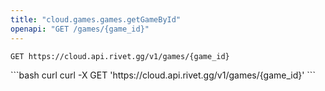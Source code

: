 ```yaml
---
title: "cloud.games.games.getGameById"
openapi: "GET /games/{game_id}"
---
```


```
GET https://cloud.api.rivet.gg/v1/games/{game_id}
```


<RequestExample>
```bash curl
curl -X GET 'https://cloud.api.rivet.gg/v1/games/{game_id}'
```
</RequestExample>
